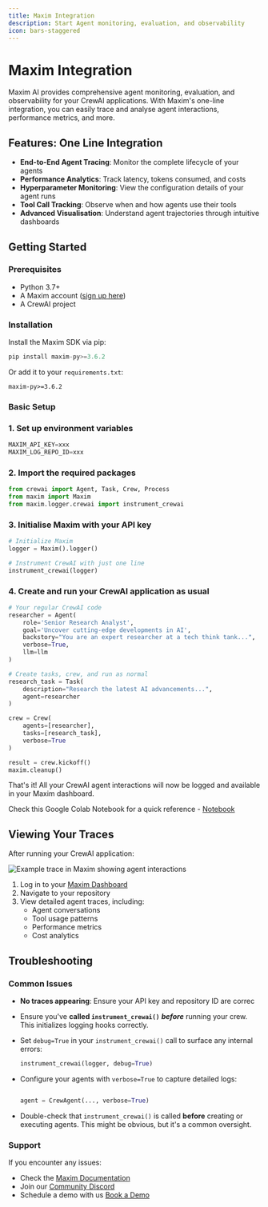 ```yaml
---
title: Maxim Integration
description: Start Agent monitoring, evaluation, and observability
icon: bars-staggered
---
```


# Maxim Integration

Maxim AI provides comprehensive agent monitoring, evaluation, and observability for your CrewAI applications. With Maxim's one-line integration, you can easily trace and analyse agent interactions, performance metrics, and more.


## Features: One Line Integration

- **End-to-End Agent Tracing**: Monitor the complete lifecycle of your agents
- **Performance Analytics**: Track latency, tokens consumed, and costs
- **Hyperparameter Monitoring**: View the configuration details of your agent runs
- **Tool Call Tracking**: Observe when and how agents use their tools
- **Advanced Visualisation**: Understand agent trajectories through intuitive dashboards

## Getting Started

### Prerequisites

- Python 3.7+
- A Maxim account ([sign up here](https://getmaxim.ai/))
- A CrewAI project

### Installation

Install the Maxim SDK via pip:

```python
pip install maxim-py>=3.6.2
```

Or add it to your `requirements.txt`:

```
maxim-py>=3.6.2
```


### Basic Setup

### 1. Set up environment variables

```python
MAXIM_API_KEY=xxx
MAXIM_LOG_REPO_ID=xxx
```

### 2. Import the required packages

```python
from crewai import Agent, Task, Crew, Process
from maxim import Maxim
from maxim.logger.crewai import instrument_crewai
```

### 3. Initialise Maxim with your API key

```python
# Initialize Maxim
logger = Maxim().logger()

# Instrument CrewAI with just one line
instrument_crewai(logger)
```

### 4. Create and run your CrewAI application as usual

```python
# Your regular CrewAI code
researcher = Agent(
    role='Senior Research Analyst',
    goal='Uncover cutting-edge developments in AI',
    backstory="You are an expert researcher at a tech think tank...",
    verbose=True,
    llm=llm
)

# Create tasks, crew, and run as normal
research_task = Task(
    description="Research the latest AI advancements...",
    agent=researcher
)

crew = Crew(
    agents=[researcher],
    tasks=[research_task],
    verbose=True
)

result = crew.kickoff()
maxim.cleanup()
```

That's it! All your CrewAI agent interactions will now be logged and available in your Maxim dashboard.

Check this Google Colab Notebook for a quick reference - [Notebook](https://colab.research.google.com/drive/1ZKIZWsmgQQ46n8TH9zLsT1negKkJA6K8?usp=sharing)

## Viewing Your Traces

After running your CrewAI application:

![Example trace in Maxim showing agent interactions](https://raw.githubusercontent.com/maximhq/maxim-docs/master/images/Screenshot2025-05-14at12.10.58PM.png)

1. Log in to your [Maxim Dashboard](https://getmaxim.ai/dashboard)
2. Navigate to your repository
3. View detailed agent traces, including:
    - Agent conversations
    - Tool usage patterns
    - Performance metrics
    - Cost analytics

## Troubleshooting

### Common Issues

- **No traces appearing**: Ensure your API key and repository ID are correc
- Ensure you've **called `instrument_crewai()`** ***before*** running your crew. This initializes logging hooks correctly.
- Set `debug=True` in your `instrument_crewai()` call to surface any internal errors:
    
    ```python
    instrument_crewai(logger, debug=True)
    ```
    
- Configure your agents with `verbose=True` to capture detailed logs:
    
    ```python
    
    agent = CrewAgent(..., verbose=True)
    ```
    
- Double-check that `instrument_crewai()` is called **before** creating or executing agents. This might be obvious, but it's a common oversight.

### Support

If you encounter any issues:

- Check the [Maxim Documentation](https://docs.getmaxim.ai/)
- Join our [Community Discord](https://discord.gg/rZUhKF8u)
- Schedule a demo with us [Book a Demo](https://www.getmaxim.ai/demo)